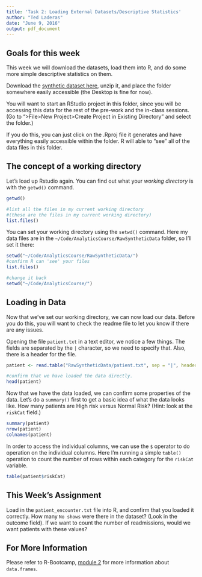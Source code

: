 ```yaml
---
title: 'Task 2: Loading External Datasets/Descriptive Statistics'
author: "Ted Laderas"
date: "June 9, 2016"
output: pdf_document
---
```


## Goals for this week

This week we will download the datasets, load them into R, and do some more simple descriptive statistics on them.

Download the [synthetic dataset here](https://sakai.ohsu.edu/access/content/group/BMI-569-1-AI-Su16/modules/RawSyntheticData.zip), unzip it, and place the folder somewhere easily accessible (the Desktop is fine for now). 

You will want to start an RStudio project in this folder, since you will be accessing this data for the rest of the pre-work and the in-class sessions. (Go to ">File>New Project>Create Project in Existing Directory" and select the folder.) 

If you do this, you can just click on the .Rproj file it generates and have everything easily accessible within the folder. R will able to "see" all of the data files in this folder.

## The concept of a working directory

Let's load up Rstudio again. You can find out what your *working directory* is with the `getwd()` command.

```r
getwd()

#list all the files in my current working directory 
#(these are the files in my current working directory)
list.files()
```

You can set your working directory using the `setwd()` command. Here my data files are in the `~/Code/AnalyticsCourse/RawSyntheticData` folder, so I'll set it there:

```r
setwd("~/Code/AnalyticsCourse/RawSyntheticData/")
#confirm R can 'see' your files
list.files()

#change it back
setwd("~/Code/AnalyticsCourse/")
```

## Loading in Data

Now that we've set our working directory, we can now load our data. Before you do this, you will want to check the readme file to let you know if there are any issues.

Opening the file `patient.txt` in a text editor, we notice a few things. The fields are separated by the `|` character, so we need to specify that. Also, there is a header for the file.

```r
patient <- read.table("RawSyntheticData/patient.txt", sep = "|", header=TRUE)

#confirm that we have loaded the data directly.
head(patient)
```

Now that we have the data loaded, we can confirm some properties of the data. Let's do a `summary()` first to get a basic idea of what the data looks like. How many patients are High risk versus Normal Risk? (Hint: look at the `riskCat` field.)

```r
summary(patient)
nrow(patient)
colnames(patient)
```

In order to access the individual columns, we can use the `$` operator to do operation on the individual columns. Here I'm running a simple `table()` operation to count the number of rows within each category for the `riskCat` variable.

```r
table(patient$riskCat)
```

## This Week's Assignment

Load in the `patient_encounter.txt` file into R, and confirm that you loaded it correctly. How many `No shows` were there in the dataset? (Look in the outcome field). If we want to count the number of readmissions, would we want patients with these values?

## For More Information

Please refer to R-Bootcamp, [module 2](https://github.com/laderast/r-bootcamp/tree/master/module2) for more information about `data.frames`.
